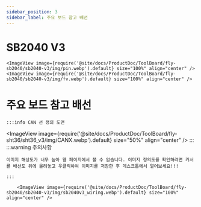 ```yaml
---
sidebar_position: 3
sidebar_label: 주요 보드 참고 배선
---
```


# SB2040 V3

    <ImageView image={require('@site/docs/ProductDoc/ToolBoard/fly-sb2040/sb2040-v3/img/pin.webp').default} size="100%" align="center" />
    <ImageView image={require('@site/docs/ProductDoc/ToolBoard/fly-sb2040/sb2040-v3/img/fv.webp').default} size="100%" align="center" />


# 주요 보드 참고 배선
    :::info CAN 선 정의 도면
<ImageView image={require('@site/docs/ProductDoc/ToolBoard/fly-sht36/sht36_v3/img/CANX.webp').default} size="50%" align="center" />
    :::
    :::warning 주의사항

    이미지 해상도가 너무 높아 웹 페이지에서 볼 수 없습니다. 이미지 정의도를 확인하려면 커서를 배선도 위에 올려놓고 우클릭하여 이미지를 저장한 후 데스크톱에서 열어보세요!!!

    :::

        <ImageView image={require('@site/docs/ProductDoc/ToolBoard/fly-sb2040/sb2040-v3/img/sb2040v3_wiring.webp').default} size="100%" align="center" />